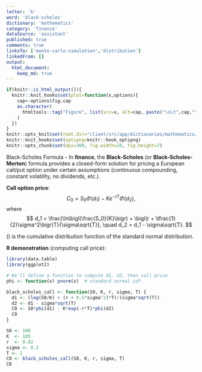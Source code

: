 ```yaml
---
letter: 'b'
word: 'black-scholes'
dictionary: 'mathematics'
category: 'finance'
dataSource: 'assistant'
published: true
comments: true
linksTo: ['monte-carlo-simulation','distribution']
linkedFrom: []
output:
  html_document:
    keep_md: true
---
```


```r
if(knitr::is_html_output()){
  knitr::knit_hooks$set(plot=function(x,options){
    cap<-options$fig.cap
    as.character(
      htmltools::tag("Figure", list(src=x, alt=cap, paste("\n\t",cap,"\n",sep="")))
    )
  })
}
knitr::opts_knit$set(root.dir="client/src/app/dictionaries/mathematics/definitions")
knitr::knit_hooks$set(optipng=knitr::hook_optipng)
knitr::opts_chunk$set(dpi=300, fig.width=10, fig.height=7)
```

<a id="black-scholes">Black-Scholes Formula</a> - In **finance**, the **Black-Scholes** (or **Black-Scholes-Merton**) formula provides a closed-form solution for pricing a European call/put option under certain assumptions (continuous compounding, constant volatility, no dividends, etc.).

**Call option price**:
$$
C_0 = S_0\Phi(d_1) - K e^{-rT}\Phi(d_2),
$$
where
$$
d_1 = \frac{\ln\bigl(\frac{S_0}{K}\bigr) + \bigl(r + \tfrac{1}{2}\sigma^2\bigr)T}{\sigma\sqrt{T}}, \quad
d_2 = d_1 - \sigma\sqrt{T}.
$$

\(\Phi\) is the cumulative distribution function of the standard normal distribution.

**R demonstration** (computing call price):

```r
library(data.table)
library(ggplot2)

# We'll define a function to compute d1, d2, then call price
phi <- function(x) pnorm(x)  # standard normal cdf

black_scholes_call <- function(S0, K, r, sigma, T) {
  d1 <- (log(S0/K) + (r + 0.5*sigma^2)*T)/(sigma*sqrt(T))
  d2 <- d1 - sigma*sqrt(T)
  C0 <- S0*phi(d1) - K*exp(-r*T)*phi(d2)
  C0
}

S0 <- 100
K  <- 105
r  <- 0.02
sigma <- 0.2
T <- 1
C0 <- black_scholes_call(S0, K, r, sigma, T)
C0
```

